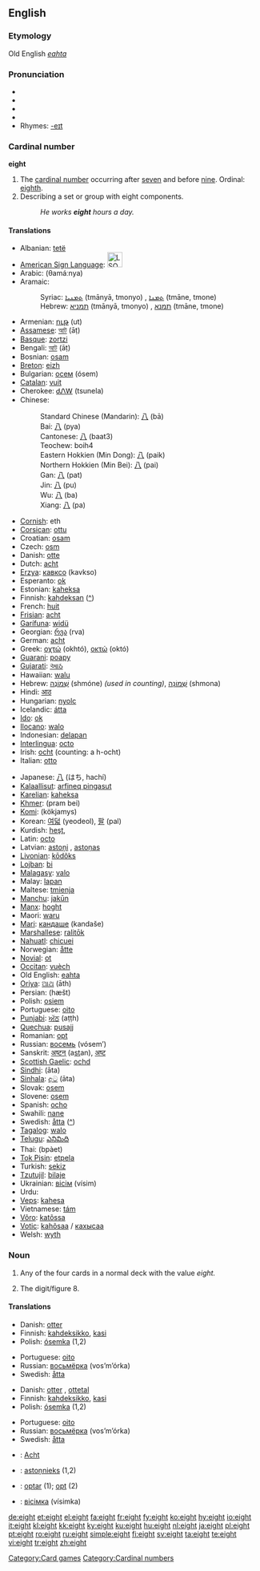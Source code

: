 {{wikipedia}}
==English==

{{rank|music|direction|o'|838|eight|modern|medium|ill}}

===Etymology===
Old English ''[[eahta]]''

===Pronunciation===
*{{AHD|āt}}
*{{IPA|/eɪt/}}
*{{SAMPA|/eIt/}}
*{{audio|en-us-eight.ogg|Audio (US)}}
*Rhymes: [[Rhymes:English:-eɪt|-eɪt]]

===Cardinal number===
'''eight'''

# The [[cardinal number]] occurring after [[seven]] and before [[nine]].  Ordinal: [[eighth]].
# Describing a set or group with eight components. <!-- redundant! -->
#:''He works '''eight''' hours a day.''

<!-- This belongs at [[8]], not here at [[eight]].

*[[Arabic]] numerals: 8
*[[Chinese]] numerals: 捌, 八
*[[Roman]] numerals: VIII
*[[Eastern Arabic]] numerals: {{ARchar|[[٨]]}}
*[[Tibetan]] numerals: [[༩]]
*[[Hindi]] numerals: [[८]]
*[[Gujarati]] numerals: [[૮]]
*[[Gurmukhi]] numerals: [[੮]]
*[[Bengali]] numerals: [[৮]]
*[[Oriya]] numerals: [[୮]]
*[[Telugu]] numerals:
*[[Kannada]] numerals: [[೮]]
*[[Malayalam]] numerals: [[൮]]
*[[Tamil]] numerals: [[௮]]
*[[Khmer]] numerals: [[៨]]
*[[Thai]] numerals: [[๘]]
*[[Lao]] numerals: [[໘]]
*[[Myanmar]] numerals:
*[[Amharic]] numerals: [[፰]]
*[[Mongolian]] numerals:
*[[Limbu]] numerals:
*[[Armenian]] numerals: [[Ը]]
**Last: [[seven]], 7
**Next: [[nine]], 9
-->

====Translations====
{{trans-top|eight-cardinal number}}
*Albanian: [[tetë]]
*[[American Sign Language]]: [[Image:LSQ 8.jpg|30px]]
*Arabic: {{ARchar|[[ثمانية]]}} (θamáːnya)
*Aramaic:
*:Syriac: [[ܬܡܢܝܐ]] (tmānyā, tmonyo) {{m}}, [[ܬܡܢܐ]] (tmāne, tmone) {{f}}
*:Hebrew: [[תמניא]] (tmānyā, tmonyo) {{m}}, [[תמנא]] (tmāne, tmone) {{f}}
*Armenian: [[ութ]] (ut)
*[[Assamese]]: [[আট]] (āṭ)
*[[Basque]]: [[zortzi]]
*Bengali: [[আট]] (āṭ)
*Bosnian: [[osam]]
*[[Breton]]: [[eizh]]
*Bulgarian: [[осем]] (ósem)
*[[Catalan]]: [[vuit]]
*Cherokee: [[ᏧᏁᎳ]] (tsunela)
*Chinese:
*:Standard Chinese (Mandarin): [[八]] (bā)
*:Bai: [[八]] (pya)
*:Cantonese: [[八]] (baat3)
*:Teochew: boih4
*:Eastern Hokkien (Min Dong): [[八]] (paik)
*:Northern Hokkien (Min Bei): [[八]] (pai)
*:Gan: [[八]] (pat)
*:Jin: [[八]] (pu)
*:Wu: [[八]] (ba)
*:Xiang: [[八]] (pa)
*[[Cornish]]: eth
*[[Corsican]]: [[ottu]]
*Croatian: [[osam]]
*Czech: [[osm]]
*Danish: [[otte]]
*Dutch: [[acht]]
*[[Erzya]]: [[кавксо]] (kavkso)
*Esperanto: [[ok]]
*Estonian: [[kaheksa]]
*Finnish: [[kahdeksan]] ([[:fi:kahdeksan|^]])
*French: [[huit]]
*[[Frisian]]: [[acht]]
*[[Garífuna]]: [[widü]]
*Georgian: [[რვა]] (rva)
*German: [[acht]]
*Greek: [[οχτώ]] (okhtó), [[οκτώ]] (októ)
*[[Guarani]]: [[poapy]]
*[[Gujarati]]: [[આઠ]] {{IPAchar|(āṭha)}}
*Hawaiian: [[walu]]
*Hebrew: [[שמונה|שְׁמוֹנֶה]] (shmóne) {{f}} ''(used in counting)'', [[שמונה|שְׁמוֹנָה]] (shmona) {{m}}
*Hindi: [[आठ]] {{IPAchar|(āṭh)}}
*Hungarian: [[nyolc]]
*Icelandic: [[átta]]
*[[Ido]]: [[ok]]
*[[Ilocano]]: [[walo]]
*Indonesian: [[delapan]]
*[[Interlingua]]: [[octo]]
*Irish: [[ocht]] (counting: a h-ocht)
*Italian: [[otto]]
{{trans-mid}}
*Japanese: [[八]] (はち, hachí)
*[[Kalaallisut]]: [[arfineq pingasut]]
*[[Karelian]]: [[kaheksa]]
*[[Khmer]]: {{KMchar|[[ប្រាំបី]]}} (pram bei)
*[[Komi]]: {{RUchar|[[кӧкямыс]]}} (kökjamys)
*Korean: [[여덟]] (yeodeol), [[팔]] (pal)
*Kurdish: [[heşt]], {{KUchar|[[هه‌شت]]}}
*Latin: [[octo]]
*Latvian: [[astoņi]] {{m}}, [[astoņas]] {{f}}
*[[Livonian]]: [[kōdõks]]
*[[Lojban]]: [[bi]]
*[[Malagasy]]: [[valo]]
*Malay: [[lapan]]
*Maltese: [[tmienja]]
*[[Manchu]]: [[jakūn]]
*[[Manx]]: [[hoght]]
*Maori: [[waru]]
*[[Mari]]: [[кандаше]] (kandaše)
*[[Marshallese]]: [[ralitōk]]
*[[Nahuatl]]: [[chicuei]]
*Norwegian: [[åtte]]
*[[Novial]]: [[ot]]
*[[Occitan]]: [[vuèch]]
*Old English: [[eahta]]
*[[Oriya]]: [[ଆଥ]] (āth)
*Persian: {{FAchar|[[هشت|هَشت]]}} (hæšt)
*Polish: [[osiem]]
*Portuguese: [[oito]]
*[[Punjabi]]: [[ਅੱਠ]] (aṭṭh)
*[[Quechua]]: [[pusajj]]
*Romanian: [[opt]]
*Russian: [[восемь]] (vósem’)
*Sanskrit: [[अष्टन्]] (a<u>st</u>an), [[अष्ट]] {{unicode|(aṣṭa)}}
*[[Scottish Gaelic]]: [[ochd]]
*[[Sindhi]]: {{SDchar|[[اَٺَ]]}} (āta)
*[[Sinhala]]: [[අට]] (āta)
*Slovak: [[osem]]
*Slovene: [[osem]]
*Spanish: [[ocho]]
*Swahili: [[nane]]
*Swedish: [[åtta]] ([[:sv:åtta|^]])
*[[Tagalog]]: [[walo]]
*[[Telugu]]: [[ఎనిమిది]]
*Thai: {{THchar|[[แปด]]}} (bpàet)
*[[Tok Pisin]]: [[etpela]]
*Turkish: [[sekiz]]
*[[Tzutujil]]: [[bilaje]]
*Ukrainian: [[вісім]] (vísim)
*Urdu: {{URchar|[[اٹھ|آٹھ]]}} {{unicode|(āṭh)}}
*[[Veps]]: [[kahesa]]
*Vietnamese: [[tám]]
*[[Võro]]: [[katõssa]]
*[[Votic]]: [[kahõsaa]] / [[кахысаа]]
*Welsh: [[wyth]]
{{trans-bottom}}

===Noun===
{{en-noun}}

# {{context|playing cards}} Any of the four cards in a normal deck with the value ''eight.''
# The digit/figure 8.

====Translations====
{{trans-top|Playing card with value 8}}
*Danish: [[otter]] {{c}}
*Finnish: [[kahdeksikko]], [[kasi]]
*Polish: [[ósemka]] {{f}} (1,2)
{{trans-mid}}
*Portuguese: [[oito]] {{m}}
*Russian: [[восьмёрка]] (vos’m’órka) {{f}}
*Swedish: [[åtta]] {{c}}
{{trans-bottom}}

{{trans-top|The digit/figure 8}}
*Danish: [[otter#Danish|otter]] {{c}}, [[ottetal]] {{n}}
*Finnish: [[kahdeksikko]], [[kasi]]
*Polish: [[ósemka]] {{f}} (1,2)
{{trans-mid}}
*Portuguese: [[oito]] {{m}}
*Russian: [[восьмёрка]] (vos’m’órka) {{f}}
*Swedish: [[åtta]] {{c}}
{{trans-bottom}}

{{checktrans}}
{{trans-top|translations to be checked}}
*{{ttbc|German}}: [[Acht]] {{m}}
*{{ttbc|Latvian}}: [[astoņnieks]] {{m}} (1,2)
{{trans-mid}}
*{{ttbc|Romanian}}: [[optar#Romanian|optar]] {{m}} (1); [[opt#Romanian|opt]] {{m}} (2)
*{{ttbc|Ukrainian}}: [[вісімка]] (vísimka) {{f}}
{{trans-bottom}}

[[Category:Card games]]
[[Category:Cardinal numbers]]

[[de:eight]]
[[et:eight]]
[[el:eight]]
[[fa:eight]]
[[fr:eight]]
[[fy:eight]]
[[ko:eight]]
[[hy:eight]]
[[io:eight]]
[[it:eight]]
[[kl:eight]]
[[kk:eight]]
[[ky:eight]]
[[ku:eight]]
[[hu:eight]]
[[nl:eight]]
[[ja:eight]]
[[pl:eight]]
[[pt:eight]]
[[ro:eight]]
[[ru:eight]]
[[simple:eight]]
[[fi:eight]]
[[sv:eight]]
[[ta:eight]]
[[te:eight]]
[[vi:eight]]
[[tr:eight]]
[[zh:eight]]
